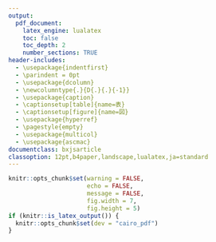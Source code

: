 ```yaml
---
output:
  pdf_document:
    latex_engine: lualatex
    toc: false
    toc_depth: 2
    number_sections: TRUE
header-includes:
  - \usepackage{indentfirst}
  - \parindent = 0pt
  - \usepackage{dcolumn}
  - \newcolumntype{.}{D{.}{.}{-1}}
  - \usepackage{caption}
  - \captionsetup[table]{name=表}
  - \captionsetup[figure]{name=図}
  - \usepackage{hyperref}
  - \pagestyle{empty}
  - \usepackage{multicol}
  - \usepackage{ascmac}
documentclass: bxjsarticle
classoption: 12pt,b4paper,landscape,lualatex,ja=standard
---
```


```r
knitr::opts_chunk$set(warning = FALSE, 
                      echo = FALSE, 
                      message = FALSE,
                      fig.width = 7,
                      fig.height = 5)
if (knitr::is_latex_output()) {
  knitr::opts_chunk$set(dev = "cairo_pdf")
}
```
\renewcommand{\thefootnote}{}
\newcounter{kaunta}
\renewcommand{\thekaunta}{\arabic{kaunta}}
\newcommand{\kaunta}{\refstepcounter{kaunta}%
\thekaunta}
\def\question{\noindent\fbox{\large\makebox[1em]{\text{\kaunta}}} \hspace{1pt}}
\newcounter{skaunta}
\renewcommand{\theskaunta}{\arabic{skaunta}}
\newcommand{\skaunta}{\refstepcounter{skaunta}%
\theskaunta}
\def\squestion{(\text{\skaunta})\hspace{2.5pt}}


\begin{flushleft}
\noindent
\large
テスト対策
\end{flushleft}

\begin{flushright}
名前（\hspace{50mm}）
\end{flushright}

\vspace{1mm}
\hrule

\begin{multicols}{2}
\question 次の多項式は何次式ですか。

\squestion $-x^2 + 4y + 3$ \hspace{10mm} \squestion $a -b +5$ \hspace{10mm} \squestion $xy - 2$

\vspace{5mm}

\setcounter{skaunta}{0}

\question 次の同類項をまとめなさい。

\squestion $3x -7y + 4x$ \hspace{30mm} \squestion $8a -b -7a +2b$

\vspace{15mm}

\squestion $-5x + 9y +3x -8y$ \hspace{30mm} \squestion $3x^2 -5x -2x^2 + x$ 

\vspace{15mm}

\squestion $8a^2 -5a -2 +7a$ \hspace{30mm} \squestion $4x -2y -7 + 2x$

\vspace{15mm}

\setcounter{skaunta}{0}

\question 次の2つの多項式をたしなさい。また、左の式から右の式をひきなさい。

\squestion $8x -7y, \, 2x +5y$ \hspace{30mm} \squestion $3a+2b, \, a -4b$

\vspace{30mm}

\squestion $x-4y, \, -2x +3y$

\vspace{30mm}

\setcounter{skaunta}{0}

\question 次の計算をしなさい。

\squestion $\dfrac{2}{5}(10x + 25y)$ \hspace{30mm} \squestion $(8a -12b) \div 4$

\vspace{15mm}

\squestion $(2x -4y) \div \dfrac{2}{3}$ \hspace{30mm} \squestion $7(a -b) - (4a + 6b)$

\vspace{15mm}

\squestion $-4(x +2y) + 3(x + 5y)$ 

\vspace{20mm}

\squestion $3\biggl(4x - \dfrac{1}{3}y \biggl) -6(2x -3y)$

\vspace{20mm}

\squestion $\dfrac{1}{5}(2x + 3y) + \dfrac{1}{3}(5x -2y -1)$ 

\vspace{20mm}

\squestion $\dfrac{5x - 2y}{3} - \dfrac{-3x +  7y}{4}$

\vspace{20mm}

\squestion $5x \times (-2x)$ \hspace{30mm} \squestion $12m \div 2m$

\vspace{15mm} 

\squestion $(-4x)^2$ \hspace{30mm} \squestion $\dfrac{2}{3}xy \times \dfrac{1}{4}x$ 

\vspace{15mm}

\squestion $\dfrac{2}{5}x \times (-10 y^2)$ \hspace{30mm} \squestion $\dfrac{5}{6}x^3\div \biggl( -\dfrac{10}{3}x \biggl)$

\vspace{20mm}

$18xy \div (-3x) \times (-9xy)$ \hspace{30mm} $-12a^2 \div (-6a) \div 2a$

\setcounter{skaunta}{0}

\question $a = 3, \, b = -\dfrac{1}{2}$のとき、次の式の値を求めなさい。

\squestion $2a - 7b -a +3b$ \hspace{30mm} \squestion $3(a -2b) - (5a +2b)$

\vspace{30mm}

\squestion 等式$7x + 4y = 4$を$y$について解きなさい。また、等式$7x + y =4$を$x$について解きなさい。

\vspace{20mm}

\setcounter{skaunta}{0}

\question 次の等式を[]内の文字について解きなさい。

\squestion $y = ax$\hspace{1pt}[$a$] \hspace{15mm} \squestion $l = 2 \pi r$ \hspace{1pt} [$r$]

\vspace{20mm}

\squestion $x + y = 6$ \hspace{1pt} [$x$] \hspace{15mm} \squestion $2x -y = 3$ \hspace{1pt} [y]

\vspace{20mm}

\squestion $l = 2(a + b)$ \hspace{1pt} [$a$] \hspace{15mm} \squestion $4x + 2y = 1$ \hspace{1pt}[$y$]





































\end{multicols}















































































































